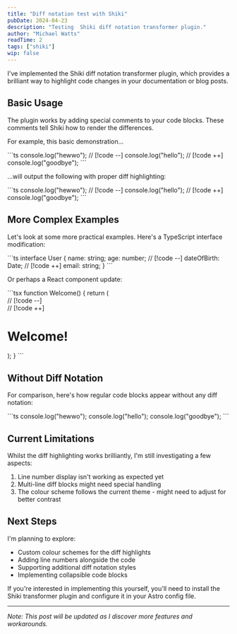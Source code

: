 ```yaml
---
title: "Diff notation test with Shiki"
pubDate: 2024-04-23
description: "Testing  Shiki diff notation transformer plugin."
author: "Michael Watts"
readTime: 2
tags: ["shiki"]
wip: false
---
```


<LeadParagraph>
  I've implemented the Shiki diff notation transformer plugin, which provides a brilliant way to highlight code changes in your documentation or blog posts.
</LeadParagraph>

## Basic Usage

The plugin works by adding special comments to your code blocks. These comments tell Shiki how to render the differences.

For example, this basic demonstration...

<CodeBlock lang="ts" filename="example.ts">
```ts
console.log("hewwo"); // [!code --]
console.log("hello"); // [!code ++]
console.log("goodbye");
```
</CodeBlock>


...will output the following with proper diff highlighting:

<CodeBlock lang="ts" filename="example.ts">
```ts
console.log("hewwo"); // [!code --]
console.log("hello"); // [!code ++]
console.log("goodbye");
```
</CodeBlock>

## More Complex Examples

Let's look at some more practical examples. Here's a TypeScript interface modification:

<CodeBlock lang="ts" filename="example.ts">
```ts
interface User {
  name: string;
  age: number; // [!code --]
  dateOfBirth: Date; // [!code ++]
  email: string;
}
```
</CodeBlock>

Or perhaps a React component update:

<CodeBlock lang="tsx" filename="Welcome.tsx">
```tsx
function Welcome() {
    return (
        <div className="old-class"> // [!code --]
        <div className="new-class"> // [!code ++]
            <h1>Welcome!</h1>
        </div>
    );
}
```
</CodeBlock>

## Without Diff Notation

For comparison, here's how regular code blocks appear without any diff notation:

<CodeBlock lang="ts" filename="example.ts">
```ts
console.log("hewwo");
console.log("hello");
console.log("goodbye");
```
</CodeBlock>

## Current Limitations

Whilst the diff highlighting works brilliantly, I'm still investigating a few aspects:

1. Line number display isn't working as expected yet
2. Multi-line diff blocks might need special handling
3. The colour scheme follows the current theme - might need to adjust for better contrast

## Next Steps

I'm planning to explore:

- Custom colour schemes for the diff highlights
- Adding line numbers alongside the code
- Supporting additional diff notation styles
- Implementing collapsible code blocks

If you're interested in implementing this yourself, you'll need to install the Shiki transformer plugin and configure it in your Astro config file.

---

_Note: This post will be updated as I discover more features and workarounds._

